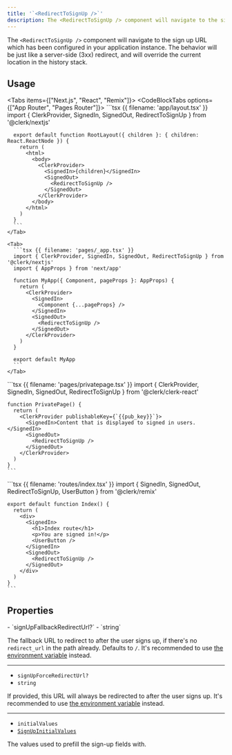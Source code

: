 ```yaml
---
title: '`<RedirectToSignUp />`'
description: The <RedirectToSignUp /> component will navigate to the sign up URL which has been configured in your application instance. The behavior will be just like a server-side (3xx) redirect, and will override the current location in the history stack.
---
```


The `<RedirectToSignUp />` component will navigate to the sign up URL which has been configured in your application instance. The behavior will be just like a server-side (3xx) redirect, and will override the current location in the history stack.

## Usage

<Tabs items={["Next.js", "React", "Remix"]}>
  <CodeBlockTabs options={["App Router", "Pages Router"]}>
    <Tab>
      ```tsx {{ filename: 'app/layout.tsx' }}
      import { ClerkProvider, SignedIn, SignedOut, RedirectToSignUp } from '@clerk/nextjs'

      export default function RootLayout({ children }: { children: React.ReactNode }) {
        return (
          <html>
            <body>
              <ClerkProvider>
                <SignedIn>{children}</SignedIn>
                <SignedOut>
                  <RedirectToSignUp />
                </SignedOut>
              </ClerkProvider>
            </body>
          </html>
        )
      }
      ```
    </Tab>

    <Tab>
      ```tsx {{ filename: 'pages/_app.tsx' }}
      import { ClerkProvider, SignedIn, SignedOut, RedirectToSignUp } from '@clerk/nextjs'
      import { AppProps } from 'next/app'

      function MyApp({ Component, pageProps }: AppProps) {
        return (
          <ClerkProvider>
            <SignedIn>
              <Component {...pageProps} />
            </SignedIn>
            <SignedOut>
              <RedirectToSignUp />
            </SignedOut>
          </ClerkProvider>
        )
      }

      export default MyApp
      ```
    </Tab>
  </CodeBlockTabs>

  <Tab>
    ```tsx {{ filename: 'pages/privatepage.tsx' }}
    import { ClerkProvider, SignedIn, SignedOut, RedirectToSignUp } from '@clerk/clerk-react'

    function PrivatePage() {
      return (
        <ClerkProvider publishableKey={`{{pub_key}}`}>
          <SignedIn>Content that is displayed to signed in users.</SignedIn>
          <SignedOut>
            <RedirectToSignUp />
          </SignedOut>
        </ClerkProvider>
      )
    }
    ```
  </Tab>

  <Tab>
    ```tsx {{ filename: 'routes/index.tsx' }}
    import { SignedIn, SignedOut, RedirectToSignUp, UserButton } from '@clerk/remix'

    export default function Index() {
      return (
        <div>
          <SignedIn>
            <h1>Index route</h1>
            <p>You are signed in!</p>
            <UserButton />
          </SignedIn>
          <SignedOut>
            <RedirectToSignUp />
          </SignedOut>
        </div>
      )
    }
    ```
  </Tab>
</Tabs>

## Properties

<Properties>
  - `signUpFallbackRedirectUrl?`
  - `string`

  The fallback URL to redirect to after the user signs up, if there's no `redirect_url` in the path already. Defaults to `/`. It's recommended to use [the environment variable](/docs/deployments/clerk-environment-variables#sign-in-and-sign-up-redirects) instead.

  ---

  - `signUpForceRedirectUrl?`
  - `string`

  If provided, this URL will always be redirected to after the user signs up. It's recommended to use [the environment variable](/docs/deployments/clerk-environment-variables#sign-in-and-sign-up-redirects) instead.

  ---

  - `initialValues`
  - [`SignUpInitialValues`](/docs/references/javascript/types/sign-up-initial-values)

  The values used to prefill the sign-up fields with.
</Properties>
